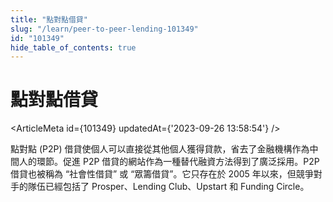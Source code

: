 ```yaml
---
title: "點對點借貸"
slug: "/learn/peer-to-peer-lending-101349"
id: "101349"
hide_table_of_contents: true
---
```



# 點對點借貸

<ArticleMeta id={101349} updatedAt={'2023-09-26 13:58:54'} />
<div className='border-solid border-b border-t-0 my-4 border-[var(--ifm-color-gray-300)]' />

點對點 (P2P) 借貸使個人可以直接從其他個人獲得貸款，省去了金融機構作為中間人的環節。促進 P2P 借貸的網站作為一種替代融資方法得到了廣泛採用。P2P 借貸也被稱為 “社會性借貸” 或 “眾籌借貸”。它只存在於 2005 年以來，但競爭對手的隊伍已經包括了 Prosper、Lending Club、Upstart 和 Funding Circle。

